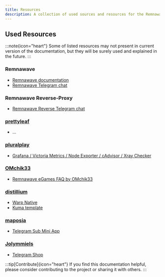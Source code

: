 ```yaml
---
title: Resources
description: A collection of used sources and resources for the Remnawave Reverse Proxy documentation
---
```


## Used Resources

:::note{icon="heart"}
Some of listed resources may not present in current version of the documentation, but they will be surely used and explained in the future.
:::

### Remnawave
- [Remnawave documentation](https://remna.st)
- [Remnawave Telegram chat](https://t.me/remnawave)

### Remnawave Reverse-Proxy
- [Remnawave Reverse Telegram chat](https://t.me/remnawave_reverse)

### [prettyleaf](https://github.com/prettyleaf)
- ...

### [pluralplay](https://github.com/pluralplay)
- [Grafana / Victoria Metrics / Node Exporter / cAdvisor / Xray Checker](https://github.com/pluralplay/awesome-docs/tree/main/grafana)

### [OMchik33](https://github.com/OMchik33)
- [Remnawave eGames FAQ by OMchik33](https://github.com/OMchik33/Remnawave-eGames-FAQ)

### [distillium](https://github.com/distillium)
- [Warp Native](https://github.com/distillium/warp-native)
- [Kuma template](https://github.com/distillium/kuma-template)

### [maposia](https://github.com/maposia/)
- [Telegram Sub Mini App](https://github.com/maposia/remnawave-telegram-sub-mini-app)

### [Jolymmiels](https://github.com/Jolymmiels)
- [Telegram Shop](https://github.com/Jolymmiels/remnawave-telegram-shop)

:::tip[Contribute]{icon="heart"}
If you find this documentation helpful, please consider contributing to the project or sharing it with others.
:::